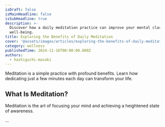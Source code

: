 ```yaml
---
isDraft: false
isMainHeadline: false
isSubHeadline: true
description: >-
  Discover how a daily meditation practice can improve your mental clarity and
  well-being.
title: Exploring the Benefits of Daily Meditation
cover: '@assets/images/articles/exploring-the-benefits-of-daily-meditation/cover.avif'
category: wellness
publishedTime: 2024-11-18T00:00:00.000Z
authors:
  - hashiguchi-masaki
---
```

Meditation is a simple practice with profound benefits. Learn how dedicating just a few minutes each day can transform your life.

## What Is Meditation?

Meditation is the art of focusing your mind and achieving a heightened state of awareness.

...
